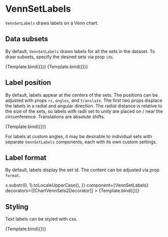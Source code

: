 
# VennSetLabels

<Meta title="Addons/Set/VennSetLabels" />


`VennSetLabels` draws labels on a Venn chart.

<ArgsTable of={VennSetLabels} />

## Data subsets

By default, `VennSetLabels` draws labels for all the sets in the dataset. To draw subsets, specify the desired sets via prop `ids`.

<Canvas>
    <Story name="default" component={VennSetLabels} decorators={[ChartVennSets2Decorator]}>
        {Template.bind({})}
    </Story>
    <Story
        name="one set"
        args={{ ids: ['alpha'] }}
        component={VennSetLabels}
        decorators={[ChartVennSets2Decorator]}
    >
        {Template.bind({})}
    </Story>
</Canvas>

## Label position

By default, labels appear at the centers of the sets. The positions can be adjusted with props `rs`, `angles`, and `translate`. The first two props displace the labels in a radial and angular direction. The radial distance is relative to the size of the sets, so labels with radii set to unity are placed on / near the circumference. Translations are absolute shifts.

<Canvas>
    <Story
        name="labels under sets"
        args={{ rs: [1, 1], angles: [Math.PI, Math.PI], translate: [0, 16] }}
        component={VennSetLabels}
        decorators={[ChartVennSets2Decorator]}
    >
        {Template.bind({})}
    </Story>
</Canvas>

For labels at custom angles, it may be desirable to individual sets with separate `VennSetLabels` components, each with its own custom settings.

<Canvas>
    <Story name="labels at custom angles">
        <Chart size={[400, 300]} padding={[80, 60, 60, 80]} style={{ display: 'inline-block' }}>
            <Venn {...commonVenn2Props}>
                <VennSets style={{ fillOpacity: 0.7 }} />
                <VennSetLabels
                    ids={['alpha']}
                    rs={[1]}
                    angles={[-Math.PI / 3]}
                    translate={[0, -28]}
                />
                <VennSetLabels
                    ids={['beta']}
                    rs={[1]}
                    angles={[+Math.PI / 3]}
                    translate={[0, -28]}
                />
            </Venn>
        </Chart>
    </Story>
</Canvas>

## Label format

By default, labels display the set id. The content can be adjusted via prop `format`.

<Canvas>
    <Story
        name="custom format"
        args={{
            format: x => x.substr(0, 1).toLocaleUpperCase(),
        }}
        component={VennSetLabels}
        decorators={[ChartVennSets2Decorator]}
    >
        {Template.bind({})}
    </Story>
</Canvas>

## Styling

Text labels can be styled with css.

<Canvas>
    <Story
        name="styled"
        args={{
            style: { fontWeight: 600, fontSize: 24, fill: '#777' },
            translate: [0, -100],
        }}
        component={VennSetLabels}
        decorators={[ChartVennSets2Decorator]}
    >
        {Template.bind({})}
    </Story>
</Canvas>
